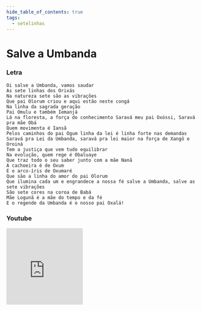 ```yaml
---
hide_table_of_contents: true
tags:
  - setelinhas
---
```


# Salve a Umbanda

### Letra

```text
Oi salve a Umbanda, vamos saudar
As sete linhas dos Orixás
Na natureza sete são as vibrações
Que pai Olorum criou e aqui estão neste congá
Na linha da sagrada geração
Pai Omulu e também Iemanjá
Lá na floresta, a força do conhecimento Saravá meu pai Oxóssi, Saravá pra mãe Obá
Quem movimenta é Iansã
Pelos caminhos do pai Ogum linha da lei é linha forte nas demandas
Saravá pra Lei da Umbanda, saravá pra lei maior na força de Xangô e Oroiná
Tem a justiça que vem tudo equilibrar
Na evolução, quem rege é Obaluaye
Que traz todo o seu saber junto com a mãe Nanã
A cachoeira é de Oxum
E o arco-íris de Oxumaré
Que são a linha do amor do pai Olorum
Que ilumina cada um e engrandece a nossa fé salve a Umbanda, salve as sete vibrações
São sete cores na coroa de Babá
Mãe Logunã é a mãe do tempo e da fé
E o regende da Umbanda é o nosso pai Oxalá!
```

### Youtube

<iframe
  width="200"
  height="200"
  src="https://www.youtube.com/embed/MGhbPCSdbEY"
  title="YouTube video player"
  frameborder="0"
  allow="accelerometer; autoplay; clipboard-write; encrypted-media; gyroscope; picture-in-picture; web-share"
  referrerpolicy="strict-origin-when-cross-origin"
  allowfullscreen
></iframe>
